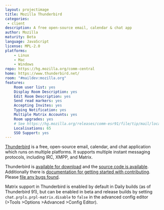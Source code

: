 ```yaml
---
layout: projectimage
title: Mozilla Thunderbird
categories: 
 - client
description: A free open-source email, calendar & chat app
author: Mozilla
maturity: Beta
language: JavaScript
license: MPL-2.0
platforms:
    - Linux
    - Mac
    - Windows
repo: https://hg.mozilla.org/comm-central
home: https://www.thunderbird.net/
room: "#maildev:mozilla.org"
features:
    Room user list: yes
    Display Room Description: yes
    Edit Room Description: yes
    Send read markers: yes
    Accepting Invites: yes
    Typing Notification: yes
    Multiple Matrix Accounts: yes
    Room upgrades: yes
    # See https://hg.mozilla.org/releases/comm-esr91/file/tip/mail/locales/l10n-changesets.json
    Localisations: 65
    SSO Support: yes
---
```


[Thunderbird](https://www.thunderbird.net/) is a free, open-source email, calendar, and chat application which runs on multiple platforms. It supports multiple instant messaging protocols, including IRC, XMPP, and Matrix.

Thunderbird is [available for download](https://www.thunderbird.net/) and the [source code is available](https://hg.mozilla.org/comm-central). Additionally there is [documentation for getting started with contributing](https://developer.thunderbird.net/). Please [file any bugs found](https://bugzilla.mozilla.org/enter_bug.cgi?product=Chat+Core&component=Matrix).

Matrix support in Thunderbird is enabled by default in Daily builds (as of Thunderbird 91), but can be enabled in beta and release builds by setting `chat.prpls.prpl-matrix.disable` to `false` in the advanced config editor (>Tools >Options >Advanced >Config Editor).
